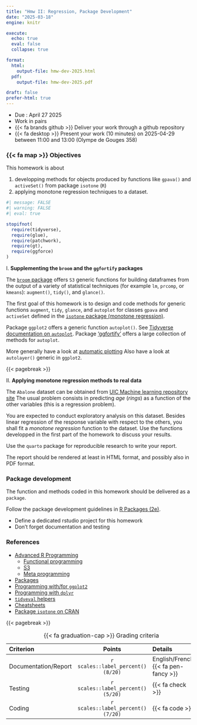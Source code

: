 ```yaml
---
title: "Hmw II: Regression, Package Development"
date: "2025-03-18"
engine: knitr

execute:
  echo: true
  eval: false
  collapse: true

format:
  html:
    output-file: hmw-dev-2025.html
  pdf:
    output-file: hmw-dev-2025.pdf

draft: false
prefer-html: true
---
```


::: {.callout-important}

- Due : April 27 2025
- Work in pairs
- {{< fa brands github >}} Deliver your work through a github  repository
- {{< fa desktop >}} Present your work (10 minutes) on 2025-04-29 between 11:00 and 13:00 (Olympe de Gouges 358)

:::


### {{< fa map >}} Objectives

This homework is about  

1. developping methods  for objects produced by  functions  like `gpava()` and `activeSet()` from package `isotone` (`R`)
2. applying monotone regression techniques to a dataset.  

```r
#| message: FALSE
#| warning: FALSE
#| eval: true

stopifnot(
  require(tidyverse),
  require(glue),
  require(patchwork),
  require(gt),
  require(ggforce)
)
```

I\. **Supplementing the `broom` and the `ggfortify` packages**

The [`broom` package](https://broom.tidymodels.org) offers `S3` generic functions for 
building dataframes from the output of a variety of statistical techniques (for example `lm`, `prcomp`, or `kmeans`): `augment()`, `tidy()`, and `glance()`.

The first goal of this homework is to  design and code methods for generic functions `augment`, `tidy`, `glance`, and `autoplot` 
for classes `gpava` and `activeSet` defined in the [`isotone` package (monotone regression)](https://cran.r-project.org/web/packages/isotone/index.html). 

Package `ggplot2` offers a generic function `autoplot()`. See [Tidyverse documentation on `autoplot`](https://ggplot2.tidyverse.org/reference/autoplot.html).  Package ['ggfortify'](https://cran.r-project.org/web/packages/ggfortify/index.html) offers a large collection of methods for `autoplot`. 

More generally  have a look at [automatic plotting](https://ggplot2.tidyverse.org/reference/automatic_plotting.html)
Also have a look at `autolayer()` generic in `ggplot2`. 

{{< pagebreak >}}


II\. **Applying  monotone regression methods to real data**

The `Abalone` dataset can be obtained from   [UIC Machine learning repository site](https://archive.ics.uci.edu/ml/datasets/Abalone)
The usual problem consists in predicting *age* (*rings*) as a function of the other variables (this is a regression problem). 

You are expected to conduct exploratory analysis on this dataset. Besides linear regression of the response variable with respect to the others, you shall fit a *monotone regression* function to the dataset. Use the functions developped in the first part of the homework  to discuss your results.

Use the `quarto` package for reproducible research to write your report.

The report should be rendered at least in HTML format, and possibly also in PDF format. 

### Package development

The function and methods coded in this homework should be delivered as a `package`.

Follow the package development guidelines in [R Packages (2e)](https://r-pkgs.org).

- Define a dedicated rstudio project for this homework
- Don't forget documentation and testing
  
### References

- [Advanced R Programming](https://adv-r.hadley.nz)
  - [Functional programming](https://adv-r.hadley.nz/functionals.html) 
  - [S3](https://adv-r.hadley.nz/s3.html)
  - [Meta programming](https://adv-r.hadley.nz/metaprogramming.html)
- [Packages](https://r-pkgs.org)
- [Programming with/for `ggplot2`](https://ggplot2-book.org)
- [Programming with `dplyr`](https://dplyr.tidyverse.org/articles/programming.html)
- [`tidyeval` helpers](https://ggplot2.tidyverse.org/reference/tidyeval.html)
- [Cheatsheets](https://posit.co/resources/cheatsheets/)
- [Package `isotone` on CRAN](https://cran.r-project.org/web/packages/isotone/index.html)


{{< pagebreak >}}

| Criterion | Points  | Details |
|:----------|:-------:|:--------|
| Documentation/Report | `r scales::label_percent()(8/20)` | English/French {{<  fa pen-fancy >}} |
| Testing  | `r scales::label_percent()(5/20)` |  {{<  fa check >}}|
| Coding   | `r scales::label_percent()(7/20)` |    {{<  fa code >}} |

: {{<  fa graduation-cap >}} Grading criteria 